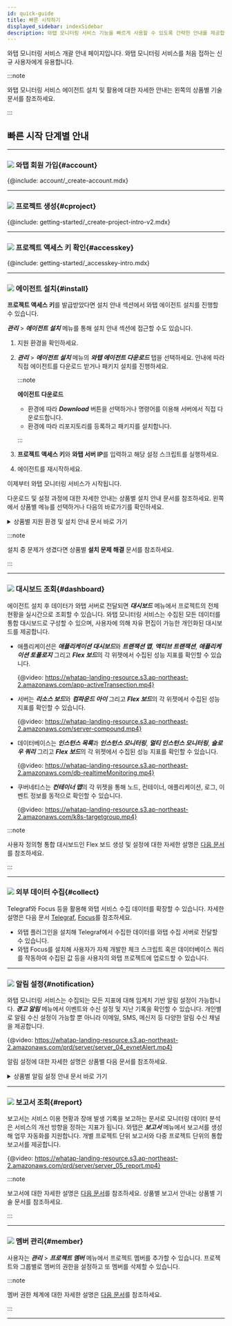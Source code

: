 ```yaml
---
id: quick-guide
title: 빠른 시작하기
displayed_sidebar: indexSidebar
description: 와탭 모니터링 서비스 기능을 빠르게 사용할 수 있도록 간략한 안내를 제공합니다.
---
```



와탭 모니터링 서비스 개괄 안내 페이지입니다. 와탭 모니터링 서비스를 처음 접하는 신규 사용자에게 유용합니다.

:::note

와탭 모니터링 서비스 에이전트 설치 및 활용에 대한 자세한 안내는 왼쪽의 상품별 기술 문서를 참조하세요.

:::

## 빠른 시작 단계별 안내

----

### ![](/img/number-01.png) 와탭 회원 가입{#account}

{@include: account/_create-account.mdx}

----

### ![](/img/number-02.png) 프로젝트 생성{#cproject}

{@include: getting-started/_create-project-intro-v2.mdx}

----

### ![](/img/number-03.png) 프로젝트 액세스 키 확인{#accesskey}

{@include: getting-started/_accesskey-intro.mdx}

----

### ![](/img/number-04.png) 에이전트 설치{#install}

<!-- 공통 안내로 적용되지 않는 경우가 많아서 상품군 링크 제공? -->

**프로젝트 액세스 키**를 발급받았다면 설치 안내 섹션에서 와탭 에이전트 설치를 진행할 수 있습니다. 

***관리*** > ***에이전트 설치*** 메뉴를 통해 설치 안내 섹션에 접근할 수도 있습니다.

1. 지원 환경을 확인하세요. 

1. ***관리*** > ***에이전트 설치*** 메뉴의 ***와탭 에이전트 다운로드*** 탭을 선택하세요. 안내에 따라 직접 에이전트를 다운로드 받거나 패키지 설치를 진행하세요.

    :::note 
    
    **에이전트 다운로드**
    
    * 환경에 따라 ***Download*** 버튼을 선택하거나 명령어를 이용해 서버에서 직접 다운로드합니다.
    * 환경에 따라 리포지토리를 등록하고 패키지를 설치합니다.
    
    :::

1. **프로젝트 액세스 키**와 **와탭 서버 IP**를 입력하고 해당 설정 스크립트를 실행하세요.  

1. 에이전트를 재시작하세요. 

이제부터 와탭 모니터링 서비스가 시작됩니다. 

다운로드 및 설정 과정에 대한 자세한 안내는 상품별 설치 안내 문서를 참조하세요. 왼쪽에서 상품별 메뉴를 선택하거나 다음의 바로가기를 확인하세요.

<details>
<summary>상품별 지원 환경 및 설치 안내 문서 바로 가기</summary>

* **Java**
  * [지원 환경](java/supported-spec)
  * [에이전트 설치](java/install-agent)
* **PHP**
  * [지원 환경](php/supported-spec)
  * [에이전트 설치](php/install-agent)
* **Node.js**
  * [지원 환경](nodejs/supported-spec)
  * [에이전트 설치](nodejs/install-agent)
* **Python**
  * [지원 환경](python/supported-spec)
  * [에이전트 설치](python/install-agent)
* **.NET**
  * [지원 환경](dotnet/supported-spec)
  * [에이전트 설치](dotnet/install-agent)
* **Go**
  * [지원 환경](golang/supported-spec)
  * [에이전트 설치](golang/install-agent)
* **Server**
  * [지원 환경](server/supported-spec)
  * [에이전트 설치](server/install-agent)
* **Kubernetes**
  * [지원 환경](kubernetes/supported-spec)
  * [에이전트 설치](kubernetes/install) 
* **PostgreSQL**
  * [지원 환경](postgresql/monitoring-support)
  * [에이전트 설치](postgresql/install-agent)
* **Oracle**
  * [지원 환경](oracle/monitoring-support)
  * [에이전트 설치](oracle/install-agent)
* **MySQL**
  * [지원 환경](mysql/monitoring-support)
  * [에이전트 설치](mysql/install-agent)
* **MS SQL Server**
  * [지원 환경](mssql/monitoring-support)
  * [에이전트 설치](mssql/install-agent)
* **Tibero**
  * [지원 환경](tibero/monitoring-support)
  * [에이전트 설치](tibero/install-agent)
* **CUBRID**
  * [지원 환경](cubrid/monitoring-support)
  * [에이전트 설치](cubrid/install-agent)
* **Altibase**
  * [지원 환경](altibase/monitoring-support)
  * [에이전트 설치](altibase/install-agent)
* **Redis**
  * [지원 환경](redis/monitoring-support)
  * [에이전트 설치](redis/install-agent)
* **MongoDB**
  * [지원 환경](mongodb/monitoring-support)
  * [에이전트 설치](mongodb/install-agent)
* [URL](url/url-install)
* **클라우드** 
  * [Amazon ECS](amazon-ecs/install-agent)
  * [Amazon Cloudwatch](amazon-cloudwatch/install-agent)
  * [Azure Monitor](azure/install-agent)
  * [Naver Cloud Monitoring](ncloud/install-agent)
  * [Oracle Cloud Monitor](oracle-cloud/install-agent)
* [Log](log/log-function)

</details> 

:::note

설치 중 문제가 생겼다면 상품별 **설치 문제 해결** 문서를 참조하세요.

:::

----

### ![](/img/number-05.png) 대시보드 조회{#dashboard}

에이전트 설치 후 데이터가 와탭 서버로 전달되면 ***대시보드*** 메뉴에서 프로젝트의 전체 현황을 실시간으로 조회할 수 있습니다. 와탭 모니터링 서비스는 수집된 모든 데이터를 통합 대시보드로 구성할 수 있으며, 사용자에 의해 자유 편집이 가능한 개인화된 대시보드를 제공합니다.

* 애플리케이션은 ***애플리케이션 대시보드***와 ***트랜잭션 맵***, ***액티브 트랜잭션***, ***애플리케이션 토폴로지*** 그리고 ***Flex 보드***의 각 위젯에서 수집된 성능 지표를 확인할 수 있습니다.

  {@video: https://whatap-landing-resource.s3.ap-northeast-2.amazonaws.com/app-activeTransection.mp4}

* 서버는 ***리소스 보드***와 ***컴파운드 아이*** 그리고 ***Flex 보드***의 각 위젯에서 수집된 성능 지표를 확인할 수 있습니다.

  {@video: https://whatap-landing-resource.s3.ap-northeast-2.amazonaws.com/server-compound.mp4}

* 데이터베이스는 ***인스턴스 목록***과 ***인스턴스 모니터링***, ***멀티 인스턴스 모니터링***, ***슬로우 쿼리*** 그리고 ***Flex 보드***의 각 위젯에서 수집된 성능 지표를 확인할 수 있습니다.

  {@video: https://whatap-landing-resource.s3.ap-northeast-2.amazonaws.com/db-realtimeMonitoring.mp4}

* 쿠버네티스는 ***컨테이너 맵***의 각 위젯을 통해 노드, 컨테이너, 애플리케이션, 로그, 이벤트 정보를 동적으로 확인할 수 있습니다.

  {@video: https://whatap-landing-resource.s3.ap-northeast-2.amazonaws.com/k8s-targetgroup.mp4}

:::note

사용자 정의형 통합 대시보드인 Flex 보드 생성 및 설정에 대한 자세한 설명은 [다음 문서](java/flex-board)를 참조하세요.

:::

----

### ![](/img/number-06.png) 외부 데이터 수집{#collect}

<!-- 텔레그라프, 포커스 -->
Telegraf와 Focus 등을 활용해 와탭 서비스 수집 데이터를 확장할 수 있습니다. 자세한 설명은 다음 문서 [Telegraf](telegraf/introduction.mdx), [Focus](focus/introduction.mdx)를 참조하세요.

* 와탭 플러그인을 설치해 Telegraf에서 수집한 데이터를 와탭 수집 서버로 전달할 수 있습니다.
* 와탭 Focus를 설치해 사용자가 자체 개발한 체크 스크립트 혹은 데이터베이스 쿼리를 작동하여 수집된 값 등을 사용자의 와탭 프로젝트에 업로드할 수 있습니다.

----

### ![](/img/ic-number-07.svg) 알림 설정{#notification}

와탭 모니터링 서비스는 수집되는 모든 지표에 대해 임계치 기반 알림 설정이 가능합니다. ***경고 알림*** 메뉴에서 이벤트와 수신 설정 및 지난 기록을 확인할 수 있습니다. 개인별로 알림 수신 설정이 가능할 뿐 아니라 이메일, SMS, 메신저 등 다양한 알림 수신 채널을 제공합니다. 

{@video: https://whatap-landing-resource.s3.ap-northeast-2.amazonaws.com/prd/server/server_04_evnetAlert.mp4}

알림 설정에 대한 자세한 설명은 상품별 다음 문서를 참조하세요. 

<details>
<summary>상품별 알림 설정 안내 문서 바로 가기 </summary>

* [Java](java/apm-set-notice)
* [PHP](php/apm-set-notice)
* [Node.js](nodejs/apm-set-notice)
* [Python](python/apm-set-notice)
* [.NET](dotnet/apm-set-notice)
* [Go](golang/apm-set-notice)
* [Server](server/set-notice)
* [PostgreSQL](postgresql/set-notice)
* [Oracle](oracle/set-notice)
* [MySQL](mysql/set-notice)
* [MS SQL Server](mssql/set-notice)
* [Tibero](tibero/set-notice)
* [CUBRID](cubrid/set-notice)
* [Altibase](altibase/set-notice)
* [Redis](redis/set-notice)
* [MongoDB](mongodb/set-notice) 
* [Kubernetes](kubernetes/set-notice)
* [URL](url/url-event)
* [Amazon CloudWatch](amazon-cloudwatch/set-notice)
* [Amazon ECS](amazon-ecs/set-notice)
* [Azure Monitor](azure/set-notice)
* [Naver Cloud Monitoring](ncloud/set-notice)
* [Oracle Cloudd Monitor](oracle-cloud/set-notice)
* [Log](log/set-notice)

</details>

----

### ![](/img/ic-number-08.svg) 보고서 조회{#report}

보고서는 서비스 이용 현황과 장애 발생 기록을 보고하는 문서로 모니터링 데이터 분석은 서비스의 개선 방향을 정하는 지표가 됩니다. 와탭은 ***보고서*** 메뉴에서 보고서를 생성해 업무 자동화를 지원합니다. 개별 프로젝트 단위 보고서와 다중 프로젝트 단위의 통합 보고서를 제공합니다.

{@video: https://whatap-landing-resource.s3.ap-northeast-2.amazonaws.com/prd/server/server_05_report.mp4}

:::note

보고서에 대한 자세한 설명은 [다음 문서](java/report-intro)를 참조하세요. 상품별 보고서 안내는 상품별 기술 문서를 참조하세요.

:::

----

### ![](/img/ic-number-09.svg) 멤버 관리{#member}

사용자는 ***관리*** > ***프로젝트 멤버*** 메뉴에서 프로젝트 멤버를 추가할 수 있습니다. 프로젝트와 그룹별로 멤버의 권한을 설정하고 또 멤버를 삭제할 수 있습니다.  

:::note

멤버 권한 체계에 대한 자세한 설명은 [다음 문서](project/project-structure#project-auth)를 참조하세요.

:::

----

